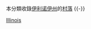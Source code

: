 {{all included|伊利諾伊州村落|村落}}
{{Commons category|Villages in Illinois}}
{{GeoGroup}}
本分類收錄[[伊利诺伊州|伊利诺伊州]]的[[村|村落]]
{{Category see also|伊利諾伊州城市|伊利諾伊州城鎮|伊利諾伊州普查規定居民點|伊利諾伊州非建制地區}}
{{Category TOC}}
{{-}}

[[Category:美國各州村落|Illinois]]